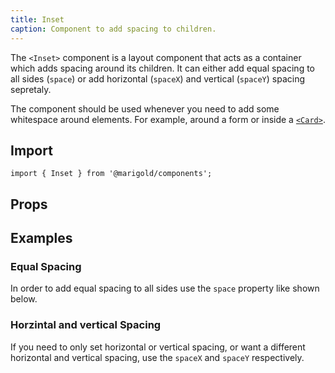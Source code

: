 ```yaml
---
title: Inset
caption: Component to add spacing to children.
---
```


The `<Inset>` component is a layout component that acts as a container which adds spacing around its children. It can either add equal spacing to all sides (`space`) or add horizontal (`spaceX`) and vertical (`spaceY`) spacing sepretaly.

The component should be used whenever you need to add some whitespace around elements. For example, around a form or inside a [`<Card>`](/components/card/).

## Import

```tsx
import { Inset } from '@marigold/components';
```

## Props

<PropsTable component={title} />

## Examples

### Equal Spacing

In order to add equal spacing to all sides use the `space` property like shown below.

<ComponentDemo file="./inset-equal.demo.tsx" />

### Horzintal and vertical Spacing

If you need to only set horizontal or vertical spacing, or want a different horizontal and vertical spacing, use the `spaceX` and `spaceY` respectively.

<ComponentDemo file="./inset-hv.demo.tsx" />
